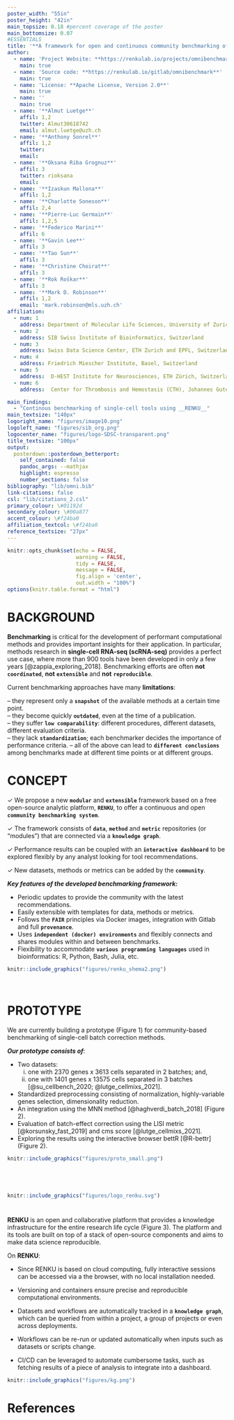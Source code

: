 ```yaml
---
poster_width: "55in"
poster_height: "42in"
main_topsize: 0.18 #percent coverage of the poster
main_bottomsize: 0.07
#ESSENTIALS
title: '**A framework for open and continuous community benchmarking of bioinformatic tools**'
author:
  - name: 'Project Website: **https://renkulab.io/projects/omnibenchmark**'
    main: true
  - name: 'Source code: **https://renkulab.io/gitlab/omnibenchmark**'
    main: true
  - name: 'License: **Apache License, Version 2.0**'
    main: true
  - name: ''
    main: true
  - name: '**Almut Luetge**'
    affil: 1,2
    twitter: Almut30618742 
    email: almut.luetge@uzh.ch
  - name: '**Anthony Sonrel**'
    affil: 1,2
    twitter:  
    email: 
  - name: '**Oksana Riba Grognuz**'
    affil: 3
    twitter: rioksana
    email: 
  - name: '**Izaskun Mallona**'
    affil: 1,2
  - name: '**Charlotte Soneson**'
    affil: 2,4
  - name: '**Pierre-Luc Germain**'
    affil: 1,2,5
  - name: '**Federico Marini**'
    affil: 6
  - name: '**Gavin Lee**'
    affil: 3
  - name: '**Tao Sun**'
    affil: 3
  - name: '**Christine Choirat**'
    affil: 3
  - name: '**Rok Roškar**'
    affil: 3
  - name: '**Mark D. Robinson**'
    affil: 1,2
    email: 'mark.robinson@mls.uzh.ch'
affiliation:
  - num: 1
    address: Department of Molecular Life Sciences, University of Zurich, Switzerland
  - num: 2
    address: SIB Swiss Institute of Bioinformatics, Switzerland
  - num: 3
    address: Swiss Data Science Center, ETH Zurich and EPFL, Switzerland
  - num: 4
    address: Friedrich Miescher Institute, Basel, Switzerland
  - num: 5
    address:  D-HEST Institute for Neurosciences, ETH Zürich, Switzerland
  - num: 6
    address:  Center for Thrombosis and Hemostasis (CTH), Johannes Gutenberg University Mainz, Germany

main_findings:
  - "Continous benchmarking of single-cell tools using __RENKU__"
main_textsize: "140px"
logoright_name: "figures/image10.png"
logoleft_name: "figures/sib_org.png"
logocenter_name: "figures/logo-SDSC-transparent.png"
title_textsize: "100px"
output: 
  posterdown::posterdown_betterport:
    self_contained: false
    pandoc_args: --mathjax
    highlight: espresso
    number_sections: false
bibliography: "lib/omni.bib"
link-citations: false
csl: "lib/citations_2.csl"
primary_colour: \#01192d 
secondary_colour: \#00a877
accent_colour: \#f24ba0
affiliation_textcol: \#f24ba0
reference_textsize: "27px"
---
```

<style>
#main-img-left {
 width: 6%;
}
#main-img-center {
 width: 10%;
}
#main-img-right {
 width: 8%;
}
</style>


```r
knitr::opts_chunk$set(echo = FALSE,
                      warning = FALSE,
                      tidy = FALSE,
                      message = FALSE,
                      fig.align = 'center',
                      out.width = "100%")
options(knitr.table.format = "html") 
```
  
#

# BACKGROUND


**Benchmarking** is critical for the development of performant computational methods and provides important insights for their application. In particular, methods research in **single-cell RNA-seq (scRNA-seq)** provides a perfect use case, where more than 900 tools have been developed in only a few years [@zappia_exploring_2018]. Benchmarking efforts are often **not** **`coordinated`**, **not** **`extensible`** and **not** **`reproducible`**.


Current benchmarking approaches have many **limitations**:

-- they represent only a **`snapshot`** of the available methods at a certain time point.   
-- they become quickly **`outdated`**, even at the time of a publication.  
-- they suffer **`low comparability`**: different procedures, different datasets, different evaluation criteria.  
-- they lack **`standardization`**; each benchmarker decides the importance of performance criteria.
-- all of the above can lead to **`different conclusions`** among benchmarks made at different time points or at different groups.   

#  
  
# CONCEPT 

$\checkmark$ We propose a new **`modular`** and **`extensible`** framework based on a free open-source analytic platform, **`RENKU`**, to offer a continuous and open **`community benchmarking system`**.

$\checkmark$ The framework consists of **`data`**, **`method`** and **`metric`** repositories (or “modules”) that are connected via a **`knowledge graph`**. 

$\checkmark$ Performance results can be coupled with an **`interactive dashboard`** to be explored flexibly by any analyst looking for tool recommendations.

$\checkmark$ New datasets, methods or metrics can be added by the **`community`**.


**_Key features of the developed benchmarking framework:_**

+ Periodic updates to provide the community with the latest recommendations.
+ Easily extensible with templates for data, methods or metrics.
+ Follows the **`FAIR`** principles via Docker images, integration with Gitlab and full **`provenance`**.
+ Uses **`independent (docker) environments`** and flexibly connects and shares modules within and between benchmarks.
+ Flexibility to accommodate **`various programming languages`** used in bioinformatics: R, Python, Bash, Julia, etc.

```r


knitr::include_graphics("figures/renku_shema2.png")
``` 

<br/>

#

# PROTOTYPE 

We are currently building a prototype (Figure 1) for community-based benchmarking of single-cell batch correction methods. 

**_Our prototype consists of_**:

+ Two datasets: 
  i) one with 2370 genes x 3613 cells separated in 2 batches; and, 
  ii) one with 1401 genes x 13575 cells separated in 3 batches [@su_cellbench_2020; @lutge_cellmixs_2021].
+ Standardized preprocessing consisting of normalization, highly-variable genes selection, dimensionality reduction. 
+ An integration using the MNN method [@haghverdi_batch_2018] (Figure 2).
+ Evaluation of batch-effect correction using the LISI metric [@korsunsky_fast_2019] and cms score [@lutge_cellmixs_2021].
+ Exploring the results using the interactive browser bettR [@R-bettr] (Figure 2).

```r

knitr::include_graphics("figures/proto_small.png")
``` 

<br/>

#

```r
knitr::include_graphics("figures/logo_renku.svg")
``` 

#

**RENKU** is an open and collaborative platform that provides a knowledge infrastructure for the entire research life cycle (Figure 3). The platform and its tools are built on top of a stack of open-source components and aims to make data science reproducible. 

On **RENKU**:

+ Since RENKU is based on cloud computing, fully interactive sessions can be accessed via a the browser, with no local installation needed.

+ Versioning and containers ensure precise and reproducible computational environments.

+ Datasets and workflows are automatically tracked in a **`knowledge graph`**, which can be queried from within a project, a group of projects or even across deployments.

+ Workflows can be re-run or updated automatically when inputs such as datasets or scripts change. 

+ CI/CD can be leveraged to automate cumbersome tasks, such as fetching results of a piece of analysis to integrate into a dashboard.


```r

knitr::include_graphics("figures/kg.png")
``` 

# References
